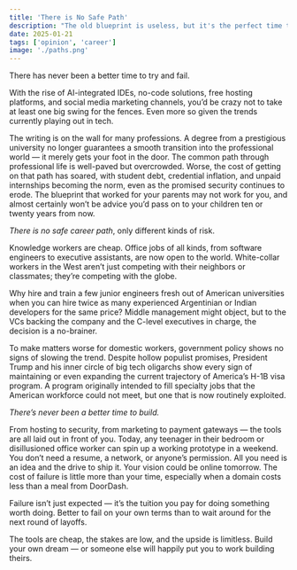 ```yaml
---
title: 'There is No Safe Path'
description: "The old blueprint is useless, but it's the perfect time to build your own."
date: 2025-01-21
tags: ['opinion', 'career']
image: './paths.png'
---
```


There has never been a better time to try and fail.

With the rise of AI-integrated IDEs, no-code solutions, free hosting platforms, and social media marketing channels, you’d be crazy not to take at least one big swing for the fences. Even more so given the trends currently playing out in tech.

The writing is on the wall for many professions. A degree from a prestigious university no longer guarantees a smooth transition into the professional world — it merely gets your foot in the door. The common path through professional life is well-paved but overcrowded. Worse, the cost of getting on that path has soared, with student debt, credential inflation, and unpaid internships becoming the norm, even as the promised security continues to erode. The blueprint that worked for your parents may not work for you, and almost certainly won’t be advice you’d pass on to your children ten or twenty years from now.

_There is no safe career path_, only different kinds of risk.

Knowledge workers are cheap. Office jobs of all kinds, from software engineers to executive assistants, are now open to the world. White-collar workers in the West aren’t just competing with their neighbors or classmates; they’re competing with the globe.

Why hire and train a few junior engineers fresh out of American universities when you can hire twice as many experienced Argentinian or Indian developers for the same price? Middle management might object, but to the VCs backing the company and the C-level executives in charge, the decision is a no-brainer.

To make matters worse for domestic workers, government policy shows no signs of slowing the trend. Despite hollow populist promises, President Trump and his inner circle of big tech oligarchs show every sign of maintaining or even expanding the current trajectory of America’s H-1B visa program. A program originally intended to fill specialty jobs that the American workforce could not meet, but one that is now routinely exploited.

_There’s never been a better time to build._

From hosting to security, from marketing to payment gateways — the tools are all laid out in front of you. Today, any teenager in their bedroom or disillusioned office worker can spin up a working prototype in a weekend. You don’t need a resume, a network, or anyone’s permission. All you need is an idea and the drive to ship it. Your vision could be online tomorrow. The cost of failure is little more than your time, especially when a domain costs less than a meal from DoorDash.

Failure isn’t just expected — it’s the tuition you pay for doing something worth doing. Better to fail on your own terms than to wait around for the next round of layoffs.

The tools are cheap, the stakes are low, and the upside is limitless. Build your own dream — or someone else will happily put you to work building theirs.
